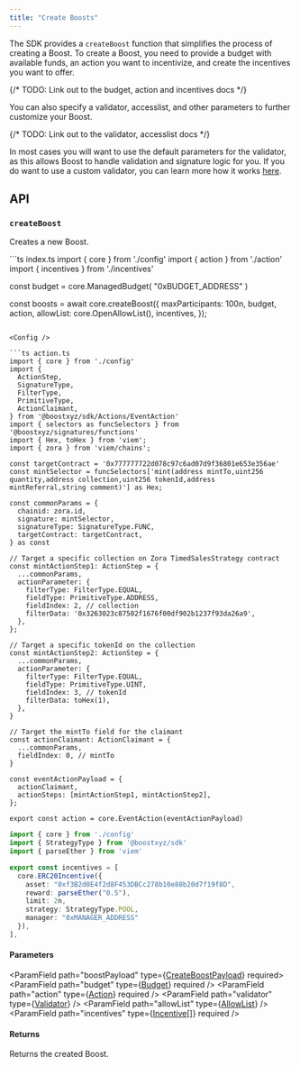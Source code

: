 ```yaml
---
title: "Create Boosts"
---
```



<SDKDisclaimer />

The SDK provides a `createBoost` function that simplifies the process of creating a Boost. 
To create a Boost, you need to provide a budget with available funds, an action you want to incentivize, 
and create the incentives you want to offer.

{/* TODO: Link out to the budget, action and incentives docs */}

You can also specify a validator, accesslist, and other parameters to further customize your Boost.

{/* TODO: Link out to the validator, accesslist docs */}

In most cases you will want to use the default parameters for the validator, as this allows Boost to handle validation and signature logic for you. 
If you do want to use a custom validator, you can learn more how it works [here](/temp-link).

## API

### `createBoost`

Creates a new Boost.

<CodeGroup>
```ts index.ts
import { core } from './config'
import { action } from './action'
import { incentives } from './incentives'

const budget = core.ManagedBudget(
  "0xBUDGET_ADDRESS"
)

const boosts = await core.createBoost({
  maxParticipants: 100n,
  budget,
  action,
  allowList: core.OpenAllowList(),
  incentives,
});
```

<Config />

```ts action.ts
import { core } from './config'
import { 
  ActionStep, 
  SignatureType, 
  FilterType, 
  PrimitiveType, 
  ActionClaimant,
} from '@boostxyz/sdk/Actions/EventAction'
import { selectors as funcSelectors } from '@boostxyz/signatures/functions'
import { Hex, toHex } from 'viem';
import { zora } from 'viem/chains';

const targetContract = '0x777777722d078c97c6ad07d9f36801e653e356ae'
const mintSelector = funcSelectors['mint(address mintTo,uint256 quantity,address collection,uint256 tokenId,address mintReferral,string comment)'] as Hex;

const commonParams = {
  chainid: zora.id,
  signature: mintSelector,
  signatureType: SignatureType.FUNC,
  targetContract: targetContract,
} as const

// Target a specific collection on Zora TimedSalesStrategy contract
const mintActionStep1: ActionStep = {
  ...commonParams,
  actionParameter: {
    filterType: FilterType.EQUAL,
    fieldType: PrimitiveType.ADDRESS,
    fieldIndex: 2, // collection
    filterData: '0x3263023c87502f1676f00df902b1237f93da26a9',
  },
};

// Target a specific tokenId on the collection
const mintActionStep2: ActionStep = {
  ...commonParams,
  actionParameter: {
    filterType: FilterType.EQUAL,
    fieldType: PrimitiveType.UINT,
    fieldIndex: 3, // tokenId
    filterData: toHex(1),
  },
}

// Target the mintTo field for the claimant
const actionClaimant: ActionClaimant = {
  ...commonParams,
  fieldIndex: 0, // mintTo
}

const eventActionPayload = {
  actionClaimant,
  actionSteps: [mintActionStep1, mintActionStep2],
};

export const action = core.EventAction(eventActionPayload)
```

```ts incentives.ts
import { core } from './config'
import { StrategyType } from '@boostxyz/sdk'
import { parseEther } from 'viem'

export const incentives = [
  core.ERC20Incentive({
    asset: "0xf3B2d0E4f2d8F453DBCc278b10e88b20d7f19f8D",
    reward: parseEther("0.5"),
    limit: 2n,
    strategy: StrategyType.POOL,
    manager: "0xMANAGER_ADDRESS"
  }),
],
```
</CodeGroup>

#### Parameters

<ParamField path="boostPayload" type={<a href="https://boost-protocol.vercel.app/interfaces/CreateBoostPayload.html">CreateBoostPayload</a>} required>
    <Expandable title="properties">
      <ParamField path="budget" type={<a href="https://boost-protocol.vercel.app/types/Budget.html">Budget</a>} required />
      <ParamField path="action" type={<a href="https://boost-protocol.vercel.app/types/Action.html">Action</a>} required />
      <ParamField path="validator" type={<a href="https://boost-protocol.vercel.app/types/Validator.html">Validator</a>} />
      <ParamField path="allowList" type={<a href="https://boost-protocol.vercel.app/types/AllowList.html">AllowList</a>} />
      <ParamField path="incentives" type={<a href="https://boost-protocol.vercel.app/types/Incentive.html">Incentive[]</a>} required />
      <ParamField path="protocolFee" type="bigint" />
      <ParamField path="maxParticipants" type="bigint" />
      <ParamField path="owner" type="string" />
  </Expandable>
</ParamField>

<ReadParams />

#### Returns

<ResponseField name="boost" type="Promise<Boost>">
  Returns the created Boost.
</ResponseField>
